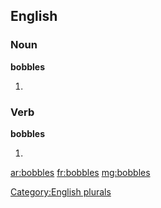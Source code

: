 ==English==

===Noun===
'''bobbles'''

# {{plural of |[[bobble]]}}

===Verb===
'''bobbles'''

# {{third-person singular of|[[bobble]]}}

[[Category:English plurals]]

[[ar:bobbles]]
[[fr:bobbles]]
[[mg:bobbles]]